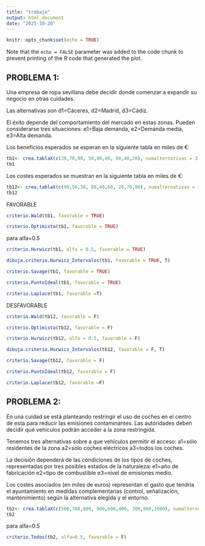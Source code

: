 ```yaml
---
title: "trabajo"
output: html_document
date: "2025-10-20"
---
```


```r
knitr::opts_chunk$set(echo = TRUE)
```

Note that the `echo = FALSE` parameter was added to the code chunk to prevent printing of the R code that generated the plot.

## PROBLEMA 1:
Una empresa de ropa sevillana debe decidir donde comenzar a expandir su negocio en otras cuidades.

Las alternativas son d1=Cáceres, d2=Madrid, d3=Cádiz.

El éxito depende del comportamiento del mercado en estas zonas. Pueden considerarse tres situaciones: e1=Baja demanda, e2=Demanda media, e3=Alta demanda.

Los beneficios esperados se esperan en la siguiente tabla en miles de €:

```r
tb1<- crea.tablaX(c(30,70,90, 50,80,60, 90,40,20), numalternativas = 3, numestados = 3, nb_alternativas = c("Cáceres", "Madrid", "Cádiz"), nb_estados=c("baja_demanda", "demanda_media", "alta_demanda"))
tb1
```

Los costes esperados se muestran en la siguiente tabla en miles de €:

```r
tb12<- crea.tablaX(c(90,50,30, 80,40,60, 20,70,90), numalternativas = 3, nb_alternativas = c("Cáceres", "Madrid", "Cádiz"), nb_estados=c("baja_demanda", "demanda_media", "alta_demanda"))
tb12
```


FAVORABLE
```r
criterio.Wald(tb1, favorable = TRUE)
```


```r
criterio.Optimista(tb1, favorable = TRUE)
```


para alfa=0.5
```r
criterio.Hurwicz(tb1, alfa = 0.5, favorable = TRUE)
```

```r
dibuja.criterio.Hurwicz_Intervalos(tb1, favorable = TRUE, T)
```

```r
criterio.Savage(tb1, favorable = TRUE)
```


```r
criterio.PuntoIdeal(tb1, favorable = TRUE)
```


```r
criterio.Laplace(tb1, favorable =T)
```



DESFAVORABLE
```r
criterio.Wald(tb12, favorable = F)
```


```r
criterio.Optimista(tb12, favorable = F)
```


```r
criterio.Hurwicz(tb12, alfa = 0.5, favorable = F)
```

```r
dibuja.criterio.Hurwicz_Intervalos(tb12, favorable = F, T)
```


```r
criterio.Savage(tb12, favorable = F)
```


```r
criterio.PuntoIdeal(tb12, favorable = F)
```


```r
criterio.Laplace(tb12, favorable =F)
```



## PROBLEMA 2:
En una cuidad se está planteando restringir el uso de coches en el centro de esta para reducir las emisiones contaminantes. Las autoridades deben decidir qué vehículos podrán acceder a la zona restringida.

Tenemos tres alternativas sobre a que vehículos permitir el acceso:
    a1=sólo residentes de la zona
    a2=solo coches eléctricos
    a3=todos los coches.

La decisión dependerá de las condiciones de los tipos de coches, representadas por tres posibles estados de la naturaleza: 
    e1=año de fabricación
    e2=tipo de combustible
    e3=nivel de emisiones medio.
    
Los costes asociados (en miles de euros) representan el gasto que tendría el ayuntamiento en medidas complementarias (control, señalizacion, mantenimiento) según la alternativa elegida y el entorno.

```r
tb2<- crea.tablaX(c(500,700,800, 900,600,400, 300,800,1000), numalternativas = 3, nb_alternativas = c("solo_residentes", "solo_eléctricos", "todos"), nb_estados = c("año_fabricación", "tipo_combustible", "nivel_emisiones"))
tb2
```

para alfa=0.5
```r
criterio.Todos(tb2, alfa=0.5, favorable = F)
```